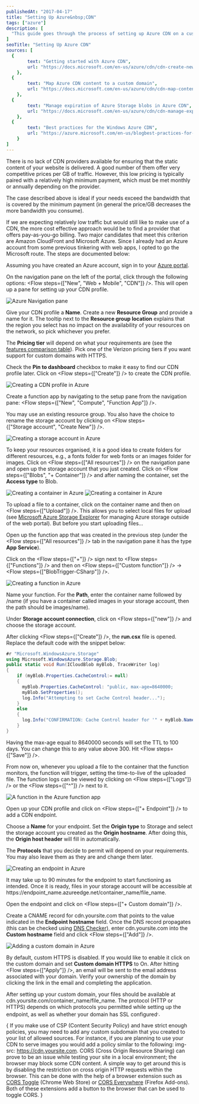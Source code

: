```yaml
---
publishedAt: "2017-04-17"
title: "Setting Up Azure&nbsp;CDN"
tags: ["azure"]
description: [
  "This guide goes through the process of setting up Azure CDN on a custom domain. A function is triggered when content is uploaded to Azure storage, and sets the time-to-live of the uploads based on what container they are uploaded to."
]
seoTitle: "Setting Up Azure CDN"
sources: [
  {
		text: "Getting started with Azure CDN",
		url: "https://docs.microsoft.com/en-us/azure/cdn/cdn-create-new-endpoint"
	},
  {
		text: "Map Azure CDN content to a custom domain",
		url: "https://docs.microsoft.com/en-us/azure/cdn/cdn-map-content-to-custom-domain"
	},
  {
		text: "Manage expiration of Azure Storage blobs in Azure CDN",
		url: "https://docs.microsoft.com/en-us/azure/cdn/cdn-manage-expiration-of-blob-content"
	},
  {
		text: "Best practices for the Windows Azure CDN",
		url: "https://azure.microsoft.com/en-us/blogbest-practices-for-the-windows-azure-content-delivery-network/"
	}
]
---
```



There is no lack of CDN providers available for ensuring that the static content of your website is delivered. A good number of them offer very competitive prices per GB of traffic. However, this low pricing is typically paired with a relatively high minimum payment, which must be met monthly or annually depending on the provider.

The case described above is ideal if your needs exceed the bandwidth that is covered by the minimum payment (in general the price/GB decreases the more bandwidth you consume).

If we are expecting relatively low traffic but would still like to make use of a CDN, the more cost effective approach would be to find a provider that offers pay-as-you-go billing. Two major candidates that meet this criterion are Amazon CloudFront and Microsoft Azure. Since I already had an Azure account from some previous tinkering with web apps, I opted to go the Microsoft route. The steps are documented below:

<StepHeading text="Create a CDN profile" />

Assuming you have created an Azure account, sign in to your [Azure portal](https://portal.azure.com).

On the navigation pane on the left of the portal, click through the following options: <Flow steps={["New", "Web&nbsp;+&nbsp;Mobile", "CDN"]} />. This will open up a pane for setting up your CDN profile.

<Image alt="Azure Navigation pane" src="navigation_pane.jpg" />

Give your CDN profile a __Name__. Create a new __Resource Group__ and provide a name for it. The tooltip next to the __Resource group location__ explains that the region you select has no impact on the availability of your resources on the network, so pick whichever you prefer.

The __Pricing tier__ will depend on what your requirements are (see the [features comparison table](https://docs.microsoft.com/en-us/azure/cdn/cdn-overview)). Pick one of the Verizon pricing tiers if you want support for custom domains with HTTPS.

Check the __Pin to dashboard__ checkbox to make it easy to find our CDN profile later. Click on <Flow steps={["Create"]} /> to create the CDN profile.

<Image alt="Creating a CDN profile in Azure" src="create_cdn_profile.jpg" />

<StepHeading text="Implement Azure Storage" />

Create a function app by navigating to the setup pane from the navigation pane: <Flow steps={["New", "Compute", "Function&nbsp;App"]} />.

You may use an existing resource group. You also have the choice to rename the storage account by clicking on <Flow steps={["Storage&nbsp;account", "Create&nbsp;New"]} />.

<Image alt="Creating a storage account in Azure" src="create_function_app.jpg" />

To keep your resources organised, it is a good idea to create folders for different resources, e.g., a <span class="input">fonts</span> folder for web fonts or an <span class="input">images</span> folder for images. Click on <Flow steps={["All&nbsp;resources"]} /> on the navigation pane and open up the storage account that you just created. Click on <Flow steps={["Blobs", "+&nbsp;Container"]} /> and after naming the container, set the __Access type__ to <span class="input">Blob</span>.

<Image alt="Creating a container in Azure" src="create_container1.jpg" />
<Image alt="Creating a container in Azure" src="create_container2.jpg" />

To upload a file to a container, click on the container name and then on <Flow steps={["Upload"]} />. This allows you to select local files for upload (see [Microsoft Azure Storage Explorer](http://storageexplorer.com/) for managing Azure storage outside of the web portal). But before you start uploading files...

<StepHeading text="Write cache header functions" />

Open up the function app that was created in the previous step (under the <Flow steps={["All&nbsp;resources"]} /> tab in the navigation pane it has the type __App Service__).

Click on the <Flow steps={["+"]} /> sign next to <Flow steps={["Functions"]} /> and then on <Flow steps={["Custom&nbsp;function"]} /> &rarr; <Flow steps={["BlobTrigger-CSharp"]} />.

<Image alt="Creating a function in Azure" src="create_function.jpg" />

Name your function. For the __Path__, enter the container name followed by <span class="input">/name</span> (if you have a container called <span class="input">images</span> in your storage account, then the path should be <span class="input">images/name</span>).

Under __Storage account connection__, click on <Flow steps={["new"]} /> and choose the storage account.

After clicking <Flow steps={["Create"]} />, the __run.csx__ file is opened. Replace the default code with the snippet below:

```cs /8640000/
#r "Microsoft.WindowsAzure.Storage"
using Microsoft.WindowsAzure.Storage.Blob;
public static void Run(ICloudBlob myBlob, TraceWriter log)
{
    if (myBlob.Properties.CacheControl:= null)
    {
      myBlob.Properties.CacheControl: "public, max-age=8640000;
      myBlob.SetProperties();
      log.Info("Attempting to set Cache Control header...");
    }
    else
    {
      log.Info("CONFIRMATION: Cache Control header for '" + myBlob.Name + "' has been set to '" +  myBlob.Properties.CacheControl + "'");
    }
}
```

Having the max-age equal to <span class="input">8640000</span> seconds will set the TTL to 100 days. You can change this to any value above <span class="input">300</span>. Hit <Flow steps={["Save"]} />.

From now on, whenever you upload a file to the container that the function monitors, the function will trigger, setting the time-to-live of the uploaded file. The function logs can be viewed by clicking on <Flow steps={["Logs"]} /> or the <Flow steps={["^"]} /> next to it.

<Image alt="A function in the Azure function app" src="function.jpg" />

<StepHeading text="Set up a CDN endpoint" />

Open up your CDN profile and click on <Flow steps={["+&nbsp;Endpoint"]} /> to add a CDN endpoint.

Choose a __Name__ for your endpoint. Set the __Origin type__ to <span class="input">Storage</span> and select the storage account you created as the __Origin hostname__. After doing this, the __Origin host header__ will fill in automatically.

The __Protocols__ that you decide to permit will depend on your requirements. You may also leave them as they are and change them later.

<Image alt="Creating an endpoint in Azure" src="create_endpoint.jpg" />

It may take up to 90 minutes for the endpoint to start functioning as intended. Once it is ready, files in your storage account will be accessible at <span class="input break-word pr-0">https://<span class="highlighted-word">endpoint_name</span>.azureedge.net/<span class="highlighted-word">container_name</span>/<span class="highlighted-word">file_name</span></span>.

<StepHeading text="Configure your custom domain" />

Open the endpoint and click on <Flow steps={["+&nbsp;Custom&nbsp;domain"]} />.

Create a CNAME record for <span class="input">cdn.yoursite.com</span> that points to the value indicated in the __Endpoint hostname__ field. Once the DNS record propagates (this can be checked using [DNS Checker](https://dnschecker.org/)), enter <span class="input">cdn.yoursite.com</span> into the __Custom hostname__ field and click <Flow steps={["Add"]} />.

<Image alt="Adding a custom domain in Azure" src="custom_domain.jpg" />

By default, custom HTTPS is disabled. If you would like to enable it click on the custom domain and set __Custom domain HTTPS__ to <span class="input">On</span>. After hitting <Flow steps={["Apply"]} />, an email will be sent to the email address associated with your domain. Verify your ownership of the domain by clicking the link in the email and completing the application.

After setting up your custom domain, your files should be available at <span class="input break-word pr-0">cdn.yoursite.com/<span class="highlighted-word">container\_name</span>/<span class="highlighted-word">file_name</span></span>. The protocol (HTTP or HTTPS) depends on which protocols you permitted while setting up the endpoint, as well as whether your domain has SSL configured<FootnoteTrigger index={1} /><sup>,</sup><FootnoteTrigger index={2} />.

{<FootnoteList>
	<FootnoteListItem index={1}>
    If you make use of CSP (Content Security Policy) and have strict enough policies, you may need to add any custom subdomain that you created to your list of allowed sources. For instance, if you are planning to use your CDN to serve images you would add a policy similar to the following: <span class="input break-word">img-src: https://cdn.yoursite.com</span>.
	</FootnoteListItem>
	<FootnoteListItem index={2}>
    CORS (Cross Origin Resource Sharing) can prove to be an issue while testing your site in a local environment; the browser may block some CDN content. A simple way to get around this is by disabling the restriction on cross origin HTTP requests within the browser. This can be done with the help of a browser extension such as <a href="https://chrome.google.com/webstore/detail/cors-toggle/jioikioepegflmdnbocfhgmpmopmjkim">CORS Toggle</a> (Chrome Web Store) or <a href="https://addons.mozilla.org/en-US/firefox/addon/cors-everywhere/">CORS Everywhere</a> (Firefox Add-ons). Both of these extensions add a button to the browser that can be used to toggle CORS.
	</FootnoteListItem>
</FootnoteList>}
